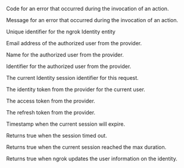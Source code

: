 <Config>
	<ConfigField title="actions.ngrok.oidc.error.code" type="string">
		<p>Code for an error that occurred during the invocation of an action.</p>
	</ConfigField>
	<ConfigField title="actions.ngrok.oidc.error.message" type="string">
		<p>
			Message for an error that occurred during the invocation of an action.
		</p>
	</ConfigField>
	<ConfigField title="actions.ngrok.oidc.identity.id" type="string">
		<p>Unique identifier for the ngrok Identity entity</p>
	</ConfigField>
	<ConfigField title="actions.ngrok.oidc.identity.email" type="string">
		<p>Email address of the authorized user from the provider.</p>
	</ConfigField>
	<ConfigField title="actions.ngrok.oidc.identity.name" type="string">
		<p>Name for the authorized user from the provider.</p>
	</ConfigField>
	<ConfigField
		title="actions.ngrok.oidc.identity.provider_user_id"
		type="string"
	>
		<p>Identifier for the authorized user from the provider.</p>
	</ConfigField>
	<ConfigField
		title="actions.ngrok.oidc.identity.current_session_id"
		type="string"
	>
		<p>The current Identity session identifier for this request.</p>
	</ConfigField>
	<ConfigField title="actions.ngrok.oidc.identity_token" type="string">
		<p>The identity token from the provider for the current user.</p>
	</ConfigField>
	<ConfigField title="actions.ngrok.oidc.access_token" type="string">
		<p>The access token from the provider.</p>
	</ConfigField>
	<ConfigField title="actions.ngrok.oidc.refresh_token" type="string">
		<p>The refresh token from the provider.</p>
	</ConfigField>
	<ConfigField title="actions.ngrok.oidc.expires_at" type="string">
		<p>Timestamp when the current session will expire.</p>
	</ConfigField>
	<ConfigField title="actions.ngrok.oidc.session_timed_out" type="boolean">
		<p>Returns true when the session timed out.</p>
	</ConfigField>
	<ConfigField
		title="actions.ngrok.oidc.session_max_duration_reached"
		type="boolean"
	>
		<p>Returns true when the current session reached the max duration.</p>
	</ConfigField>
	<ConfigField title="actions.ngrok.oidc.userinfo_refreshed" type="boolean">
		<p>Returns true when ngrok updates the user information on the identity.</p>
	</ConfigField>
</Config>
